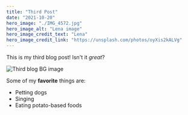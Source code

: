 ```yaml
---
title: "Third Post"
date: "2021-10-20"
hero_image: "./IMG_4572.jpg"
hero_image_alt: "Lena image"
hero_image_credit_text: "Lena"
hero_image_credit_link: "https://unsplash.com/photos/oyXis2kALVg"
---
```


This is my third blog post! Isn't it *great*?

![Third blog BG image](https://biztechmagazine.com/sites/biztechmagazine.com/files/styles/cdw_hero/public/articles/201901/BT_Transformation_DotCom_GettyImages-926211900.jpg?itok=IrWGHPZp)

Some of my **favorite** things are:

* Petting dogs
* Singing
* Eating potato-based foods
